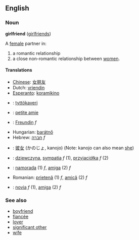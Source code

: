 == English ==
=== Noun ===
'''girlfriend''' ([[girlfriends]])

A [[female]] partner in:
# a romantic relationship
# a close non-romantic relationship between [[women]].

==== Translations ====
*[[Chinese]]: [[女朋友]]
*Dutch: [[vriendin]]
*[[Esperanto]]: [[koramikino]]
*{{fi}}: [[tyttökaveri]]
*{{fr}}: [[petite amie]]
*{{de}}: [[Freundin]] ''f''
*Hungarian: [[barátnő]]
*Hebrew: [[חברה]] ''f''
*{{ja}}: [[彼女]] (かのじょ, kanojo) (Note: kanojo can also mean [[she]])
*{{pl}}: [[dziewczyna]], [[sympatia]] ''f'' (1), [[przyjaciółka]] ''f'' (2)
*{{pt}}: [[namorada]] (1) ''f'', [[amiga]] (2) ''f''
*Romanian: [[prietenă]] (1) ''f'', [[amică]] (2) ''f''
*{{es}}: [[novia]] ''f'' (1), [[amiga]] (2) ''f''

===See also===
*[[boyfriend]]
*[[fiancée]]
*[[lover]]
*[[significant other]]
*[[wife]]